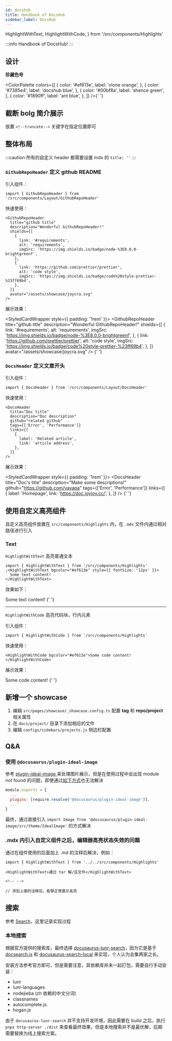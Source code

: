 ```yaml
---
id: docshub
title: Handbook of DocsHub
sidebar_label: DocsHub
---
```


  HighlightWithText,
  HighlightWithCode,
} from '/src/components/Highlights'

:::info
Handbook of DocsHub!
:::

## 设计

**珍藏色号**

<ColorPalette
  colors={[
    {
      color: '#ef613e',
      label: 'vlone orange',
    },
    {
      color: '#7385e4',
      label: 'docshub blue',
    },
    {
      color: '#00bf8a',
      label: 'shence green',
    },
    {
      color: '#1890ff',
      label: 'ant blue',
    },
  ]}
/>{' '}

## 截断 bolg 简介展示

放置 `<!--truncate-->` 关键字在指定位置即可

## 整体布局

:::caution
所有的自定义 header 都需要设置 mdx 的 `title: ''`
:::

### `GithubRepoHeader` 定义 github README

引入组件：

```tsx
import { GithubRepoHeader } from '/src/components/Layout/GithubRepoHeader'
```

快速使用：

```tsx
<GithubRepoHeader
  title="github title"
  description="Wonderful GithubRepoHeader!"
  shields={[
    {
      link: '#requirements',
      alt: 'requirements',
      imgSrc: 'https://img.shields.io/badge/node-%3E8.0.0-brightgreenf',
    },
    {
      link: 'https://github.com/prettier/prettier',
      alt: 'code style',
      imgSrc: 'https://img.shields.io/badge/code%20style-prettier-%23ff69b4',
    },
  ]}
  avatar="/assets/showcase/joycra.svg"
/>
```

展示效果：

<StyledCardWrapper style={{ padding: '1rem' }}>
  <GithubRepoHeader
    title="github title"
    description="Wonderful GithubRepoHeader!"
    shields={[
      {
        link: '#requirements',
        alt: 'requirements',
        imgSrc: 'https://img.shields.io/badge/node-%3E8.0.0-brightgreenf',
      },
      {
        link: 'https://github.com/prettier/prettier',
        alt: 'code style',
        imgSrc: 'https://img.shields.io/badge/code%20style-prettier-%23ff69b4',
      },
    ]}
    avatar="/assets/showcase/joycra.svg"
  />
</StyledCardWrapper>{' '}

### `DocsHeader` 定义文章开头

引入组件：

```tsx
import { DocsHeader } from '/src/components/Layout/DocsHeader'
```

快速使用：

```tsx
<DocsHeader
  title="Doc title"
  description="Doc description"
  github="related github"
  tags={['Error', 'Performance']}
  links={[
    {
      label: 'Related article',
      link: 'article address',
    },
  ]}
/>
```

展示效果：

<StyledCardWrapper style={{ padding: '1rem' }}>
  <DocsHeader
    title="Doc's title"
    description="Make some descriptions!"
    github="https://github.com/yayapa"
    tags={['Error', 'Performance']}
    links={[
      {
        label: 'Homepage',
        link: 'https://doc.joyjoy.cc/',
      },
    ]}
  />
</StyledCardWrapper>{' '}

## 使用自定义高亮组件

自定义高亮组件放置在 `src/components/Highlights` 内，在 `.mdx` 文件内通过相对路径进行引入

### Text

`HighlightWithText` 高亮普通文本

```tsx
import { HighlightWithText } from '/src/components/Highlights'
;<HighlightWithText bgcolor="#ef613e" style={{ fontSize: '12px' }}>
  Some text content!
</HighlightWithText>
```

效果如下：

<StyledCardWrapper>
  <HighlightWithText bgcolor="#ef613e" style={{ fontSize: '12px' }}>
    Some text content!
  </HighlightWithText>
</StyledCardWrapper>{' '}

---

`HighlightWithCode` 高亮代码块，行内元素

引入组件：

```tsx
import { HighlightWithCode } from '/src/components/Highlights'
```

快速使用：

```tsx
<HighlightWithCode bgcolor="#ef613e">Some code content!</HighlightWithCode>
```

展示效果：

<StyledCardWrapper>
  <HighlightWithCode bgcolor="#ef613e">Some code content!</HighlightWithCode>
</StyledCardWrapper>{' '}

## 新增一个 showcase

1. 编辑 `src/pages/showcase/_showcase.config.ts` 配置 **tag** 和 **repo/project** 相关属性
2. 在 `docs/project/` 目录下添加相应的文件
3. 编辑 `configs/sidebars/projects.js` 侧边栏配置

## Q&A

### 使用 `@docusaurus/plugin-ideal-image`

参考 [plugin-ideal-image
](https://docusaurus.io/zh-CN/docs/api/plugins/@docusaurus/plugin-ideal-image) 来处理图片展示，但是在使用过程中会出现 module not found 的问题，即使通过[如下方式](https://github.com/facebook/docusaurus/issues/2825)也无法解决

```js
module.exports = {
  ...
  plugins: [require.resolve('@docusaurus/plugin-ideal-image')],
  ...
}
```

最终，通过直接引入 `import Image from '@docusaurus/plugin-ideal-image/src/theme/IdealImage'` 的方式解决

### .mdx 内引入自定义组件之后，编辑器高亮状态失效的问题

通过在组件使用的后面加上 .md 的注释后解决，例如：

```mdx
import { HighlightWithText } from '../../src/components/Highlights'

<HighlightWithText>通过 tar 解/压文件</HighlightWithText>

<!-- -->

// 添加上面的注释后，能够正常展示高亮
```

## 搜索

参考 [Search](https://docusaurus.io/docs/search)，这里记录实现过程

### 本地搜索

根据官方提供的搜索库，最终选择 [docusaurus-lunr-search](https://github.com/lelouch77/docusaurus-lunr-search)，因为它是基于 [docsearch.js](https://github.com/algolia/docsearch) 和 [docusaurus-search-local](https://github.com/cmfcmf/docusaurus-search-local) 来实现，个人认为会集两家之长。

安装方法参考官方即可，但是需要注意，其依赖库并未一起打包，需要自行手动安装：

- lunr
- lunr-languages
- nodejieba (zh 依赖的中文分词)
- classnames
- autocomplete.js
- hogan.js

由于 `docusaurus-lunr-search` 并不支持开发环境，因此需要在 build 之后，执行 `pnpx http-server ./dist` 来查看最终效果，但是本地搜索并不是最优解，后期需要替换为线上搜索方案。
